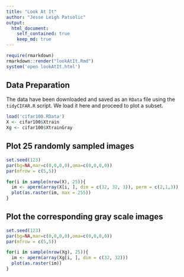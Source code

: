 ```yaml
---
title: "Look At It"
author: "Jesse Leigh Patsolic"
output: 
  html_document:
    self_contained: true
    keep_md: true
---
```


<!--
### ### INITIAL COMMENTS HERE ###
###
#
-->

```r
require(rmarkdown)
rmarkdown::render("lookAtIt.Rmd")
system('open lookAtIt.html')
```


## Data Preparation 

The data have been downloaded and saved as an `RData` file using the
`tidyCIFAR.R` script. We load it here and proceed to plot a subset.

```r
load('cifar100.RData')
X <- cifar100$Xtrain
Xg <- cifar100$XtrainGray
```


## Plot 25 randomly sampled images

```r
set.seed(123)
par(bg=NA,mar=c(0,0,0,0),oma=c(0,0,0,0))
par(mfrow = c(5,5))

for(i in sample(nrow(X), 25)){
  im <- aperm(array(X[i, ], dim = c(32, 32, 3)), perm = c(2,1,3))
  plot(as.raster(im, max = 255))
}
```

## Plot the corresponding gray scale images
```r
set.seed(123)
par(bg=NA,mar=c(0,0,0,0),oma=c(0,0,0,0))
par(mfrow = c(5,5))

for(i in sample(nrow(Xg), 25)){
  im <- aperm(array(Xg[i, ], dim = c(32, 32)))
  plot(as.raster(im))
}
```

<!--
#   Time:
##  Working status:
### Comments:
####Soli Deo Gloria
--> 

